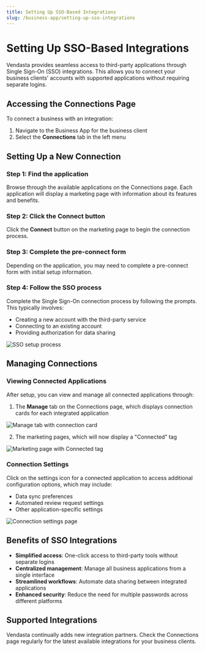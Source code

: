 ```yaml
---
title: Setting Up SSO-Based Integrations
slug: /business-app/setting-up-sso-integrations
---
```


# Setting Up SSO-Based Integrations

Vendasta provides seamless access to third-party applications through Single Sign-On (SSO) integrations. This allows you to connect your business clients' accounts with supported applications without requiring separate logins.

## Accessing the Connections Page

To connect a business with an integration:

1. Navigate to the Business App for the business client
2. Select the **Connections** tab in the left menu

## Setting Up a New Connection

### Step 1: Find the application

Browse through the available applications on the Connections page. Each application will display a marketing page with information about its features and benefits.

### Step 2: Click the Connect button

Click the **Connect** button on the marketing page to begin the connection process.

### Step 3: Complete the pre-connect form

Depending on the application, you may need to complete a pre-connect form with initial setup information.

### Step 4: Follow the SSO process

Complete the Single Sign-On connection process by following the prompts. This typically involves:

- Creating a new account with the third-party service
- Connecting to an existing account
- Providing authorization for data sharing

![SSO setup process](./img/business-app/sso-integrations/sso-setup.jpg)

## Managing Connections

### Viewing Connected Applications

After setup, you can view and manage all connected applications through:

1. The **Manage** tab on the Connections page, which displays connection cards for each integrated application

![Manage tab with connection card](./img/business-app/sso-integrations/manage-tab.jpg)

2. The marketing pages, which will now display a "Connected" tag

![Marketing page with Connected tag](./img/business-app/sso-integrations/connected-marketing-page.jpg)

### Connection Settings

Click on the settings icon for a connected application to access additional configuration options, which may include:

- Data sync preferences
- Automated review request settings
- Other application-specific settings

![Connection settings page](./img/business-app/sso-integrations/connection-settings.jpg)

## Benefits of SSO Integrations

- **Simplified access**: One-click access to third-party tools without separate logins
- **Centralized management**: Manage all business applications from a single interface
- **Streamlined workflows**: Automate data sharing between integrated applications
- **Enhanced security**: Reduce the need for multiple passwords across different platforms

## Supported Integrations

Vendasta continually adds new integration partners. Check the Connections page regularly for the latest available integrations for your business clients.